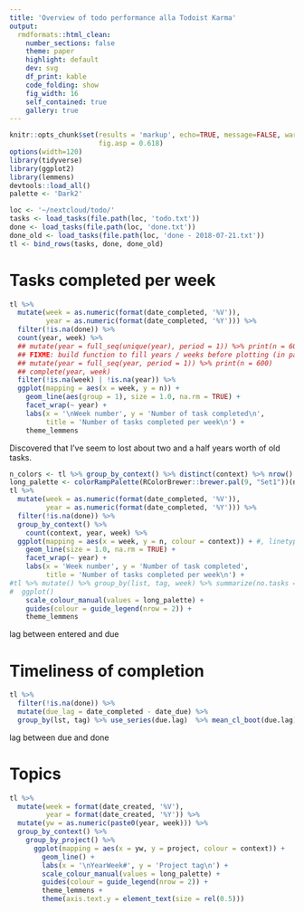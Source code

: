 ```yaml
---
title: 'Overview of todo performance alla Todoist Karma'
output:
  rmdformats::html_clean:
    number_sections: false
    theme: paper
    highlight: default
    dev: svg
    df_print: kable
    code_folding: show
    fig_width: 16
    self_contained: true
    gallery: true
---
```


```r
knitr::opts_chunk$set(results = 'markup', echo=TRUE, message=FALSE, warning=FALSE, dpi = 600,
                      fig.asp = 0.618)
options(width=120)
library(tidyverse)
library(ggplot2)
library(lemmens)
devtools::load_all()
palette <- 'Dark2'
```

```r
loc <- '~/nextcloud/todo/'
tasks <- load_tasks(file.path(loc, 'todo.txt'))
done <- load_tasks(file.path(loc, 'done.txt'))
done_old <- load_tasks(file.path(loc, 'done - 2018-07-21.txt'))
tl <- bind_rows(tasks, done, done_old)
```

# Tasks completed per week

```r
tl %>%
  mutate(week = as.numeric(format(date_completed, '%V')),
         year = as.numeric(format(date_completed, '%Y'))) %>%
  filter(!is.na(done)) %>%
  count(year, week) %>%
  ## mutate(year = full_seq(unique(year), period = 1)) %>% print(n = 600)
  ## FIXME: build function to fill years / weeks before plotting (in particular but also useful in general)
  ## mutate(year = full_seq(year, period = 1)) %>% print(n = 600)
  ## complete(year, week)
  filter(!is.na(week) | !is.na(year)) %>%
  ggplot(mapping = aes(x = week, y = n)) +
    geom_line(aes(group = 1), size = 1.0, na.rm = TRUE) +
    facet_wrap(~ year) +
    labs(x = '\nWeek number', y = 'Number of task completed\n',
         title = 'Number of tasks completed per week\n') +
    theme_lemmens
```

Discovered that I've seem to lost about two and a half years worth of old tasks.

```r
n_colors <- tl %>% group_by_context() %>% distinct(context) %>% nrow()
long_palette <- colorRampPalette(RColorBrewer::brewer.pal(9, "Set1"))(n_colors)
tl %>%
  mutate(week = as.numeric(format(date_completed, '%V')),
         year = as.numeric(format(date_completed, '%Y'))) %>%
  filter(!is.na(done)) %>%
  group_by_context() %>%
    count(context, year, week) %>%
  ggplot(mapping = aes(x = week, y = n, colour = context)) + #, linetype = project)) +
    geom_line(size = 1.0, na.rm = TRUE) +
    facet_wrap(~ year) +
    labs(x = 'Week number', y = 'Number of task completed',
         title = 'Number of tasks completed per week\n') +
#tl %>% mutate() %>% group_by(list, tag, week) %>% summarize(no.tasks = n()) %>%
#  ggplot()
    scale_colour_manual(values = long_palette) +
    guides(colour = guide_legend(nrow = 2)) +
    theme_lemmens
```

lag between entered and due

# Timeliness of completion

```r
tl %>%
  filter(!is.na(done)) %>% 
  mutate(due_lag = date_completed - date_due) %>%
  group_by(lst, tag) %>% use_series(due.lag)  %>% mean_cl_boot(due.lag)
```
lag between due and done


# Topics

```r
tl %>%
  mutate(week = format(date_created, '%V'),
         year = format(date_created, '%Y')) %>%
  mutate(yw = as.numeric(paste0(year, week))) %>%
  group_by_context() %>%
    group_by_project() %>%
      ggplot(mapping = aes(x = yw, y = project, colour = context)) +
        geom_line() +
        labs(x = '\nYearWeek#', y = 'Project tag\n') +
        scale_colour_manual(values = long_palette) +
        guides(colour = guide_legend(nrow = 2)) +
        theme_lemmens +
        theme(axis.text.y = element_text(size = rel(0.5)))
```
